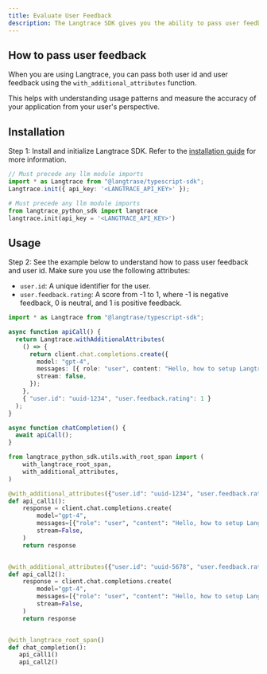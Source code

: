 ```yaml
---
title: Evaluate User Feedback
description: The Langtrace SDK gives you the ability to pass user feedback from your application as scores for measuring accuracy.
---
```


## How to pass user feedback

When you are using Langtrace, you can pass both user id and user feedback using the `with_additional_attributes` function.

This helps with understanding usage patterns and measure the accuracy of your application from your user's perspective.

## Installation

Step 1: Install and initialize Langtrace SDK. Refer to the [installation guide](/quickstart) for more information.

<CodeGroup>

```typescript Typescript
// Must precede any llm module imports
import * as Langtrace from "@langtrase/typescript-sdk";
Langtrace.init({ api_key: '<LANGTRACE_API_KEY>' });
```

```python Python
# Must precede any llm module imports
from langtrace_python_sdk import langtrace
langtrace.init(api_key = '<LANGTRACE_API_KEY>')
```

</CodeGroup>

## Usage

Step 2: See the example below to understand how to pass user feedback and user id. Make sure you use the following attributes:
- `user.id`: A unique identifier for the user.
- `user.feedback.rating`: A score from -1 to 1, where -1 is negative feedback, 0 is neutral, and 1 is positive feedback.

<CodeGroup>

```typescript Typescript
import * as Langtrace from "@langtrase/typescript-sdk";

async function apiCall() {
  return Langtrace.withAdditionalAttributes(
    () => {
      return client.chat.completions.create({
        model: "gpt-4",
        messages: [{ role: "user", content: "Hello, how to setup Langtrace?" }],
        stream: false,
      });
    },
    { "user.id": "uuid-1234", "user.feedback.rating": 1 }
  );
}

async function chatCompletion() {
  await apiCall();
}
```

```python Python
from langtrace_python_sdk.utils.with_root_span import (
    with_langtrace_root_span,
    with_additional_attributes,
)

@with_additional_attributes({"user.id": "uuid-1234", "user.feedback.rating": 1})
def api_call1():
    response = client.chat.completions.create(
        model="gpt-4",
        messages=[{"role": "user", "content": "Hello, how to setup Langtrace?"}],
        stream=False,
    )
    return response


@with_additional_attributes({"user.id": "uuid-5678", "user.feedback.rating": -1})
def api_call2():
    response = client.chat.completions.create(
        model="gpt-4",
        messages=[{"role": "user", "content": "Hello, how to setup Langtrace?"}],
        stream=False,
    )
    return response


@with_langtrace_root_span()
def chat_completion():
   api_call1()
   api_call2()
```

</CodeGroup>

